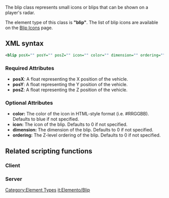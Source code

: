 
The blip class represents small icons or blips that can be shown on a player's radar.

The element type of this class is '''"blip"'''. The list of blip icons are available on the [[/Blip Icons.md|Blip Icons]] page.

==XML syntax==
<syntaxhighlight lang="xml">
<blip posX="" posY="" posZ="" icon="" color="" dimension="" ordering=""/>
</syntaxhighlight>

===Required Attributes===
* '''posX''': A float representing the X position of the vehicle.
* '''posY''': A float representing the Y position of the vehicle.
* '''posZ''': A float representing the Z position of the vehicle.

===Optional Attributes===
* '''color:''' The color of the icon in HTML-style format (i.e. #RRGGBB). Defaults to blue if not specified.
* '''icon:''' The icon of the blip. Defaults to 0 if not specified.
* '''dimension:''' The dimension of the blip. Defaults to 0 if not specified.
* '''ordering:''' The Z-level ordering of the blip. Defaults to 0 if not specified.

==Related scripting functions==
===Client===
{{Client_blip_functions}}
===Server===
{{Blip_functions}}

[[/Category:Element Types.md|Category:Element Types]]
[[/it:Elemento/Blip.md|it:Elemento/Blip]]